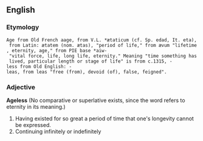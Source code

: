 ==English==
===Etymology===
 Age from Old French aage, from V.L. *ætaticum (cf. Sp. edad, It. eta), from Latin: ætatem (nom. ætas), "period of life," from ævum "lifetime, eternity, age," from PIE base *aiw- "vital force, life, long life, eternity." Meaning "time something has lived, particular length or stage of life" is from c.1315, -less from Old English: -leas, from leas "free (from), devoid (of), false, feigned".

===Adjective===
'''Ageless''' (No comparative or superlative exists, since the word refers to eternity in its meaning.)

# Having existed for so great a period of time that one's longevity cannot be expressed.
# Continuing infinitely or indefinitely